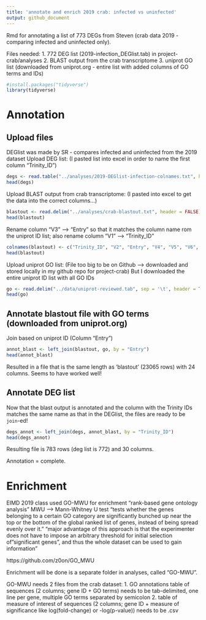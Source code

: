 ```yaml
---
title: 'annotate and enrich 2019 crab: infected vs uninfected'
output: github_document
---
```

Rmd for annotating a list of 773 DEGs from Steven (crab data 2019 - comparing infected and uninfected only). 

Files needed: 
1. 772 DEG list (2019-infection_DEGlist.tab) in project-crab/analyses
2. BLAST output from the crab transcriptome 
3. uniprot GO list (downloaded from uniprot.org - entire list with added columns of GO terms and IDs)

```r
#install.packages("tidyverse")
library(tidyverse)
```

# Annotation
## Upload files
DEGlist was made by SR - compares infected and uninfected from the 2019 dataset
Upload DEG list:
(I pasted list into excel in order to name the first column "Trinity_ID")
```r
degs <- read.table("../analyses/2019-DEGlist-infection-colnames.txt", header = TRUE)
head(degs)
```
Upload BLAST output from crab transcriptome: 
(I pasted into excel to get the data into the correct columns...)
```r
blastout <- read.delim("../analyses/crab-blastout.txt", header = FALSE)
head(blastout)
```
Rename column "V3" --> "Entry" so that it matches the column name rom the uniprot ID list; also rename column "V1" --> "Trinity_ID"
```r
colnames(blastout) <- c("Trinity_ID", "V2", "Entry", "V4", "V5", "V6", "V7", "V8", "V9", "V10", "V11", "V12", "V13", "V14")
head(blastout)
```

Upload uniprot GO list:
(File too big to be on Github --> downloaded and stored locally in my github repo for project-crab)
But I downloaded the entire uniprot ID list with all GO IDs
```r
go <- read.delim("../data/uniprot-reviewed.tab", sep = '\t', header = TRUE)
head(go)
```

## Annotate blastout file with GO terms (downloaded from uniprot.org)
Join based on uniprot ID (Column "Entry")

```r
annot_blast <- left_join(blastout, go, by = "Entry")
head(annot_blast)
```
Resulted in a file that is the same length as 'blastout' (23065 rows) with 24 columns. Seems to have worked well! 

## Annotate DEG list
Now that the blast output is annotated and the column with the Trinity IDs matches the same name as that in the DEGlist, the files are ready to be `join`-ed!
```r
degs_annot <- left_join(degs, annot_blast, by = "Trinity_ID")
head(degs_annot)
```
Resulting file is 783 rows (deg list is 772) and 30 columns. 

Annotation = complete. 

# Enrichment
EIMD 2019 class used GO-MWU for enrichment
"rank-based gene ontology analysis" 
MWU --> Mann-Whitney U test
"tests whether the genes belonging to a certain GO category are significantly bunched up near the top or the bottom of the global ranked list of genes, instead of being spread evenly over it."
"major advantage of this approach is that the experimenter does not have to impose an arbitrary threshold for initial selection of "significant genes", and thus the whole dataset can be used to gain information"

https://github.com/z0on/GO_MWU 

Enrichment will be done is a separate folder in analyses, called "GO-MWU". 

GO-MWU needs 2 files from the crab dataset:
1. GO annotations table of sequences (2 columns; gene ID + GO terms)
  needs to be tab-delimited, one line per gene, multiple GO terms separated by semicolon
2. table of measure of interest of sequences (2 columns; gene ID + measure of significance like log(fold-change) or -log(p-value))
  needs to be .csv
















